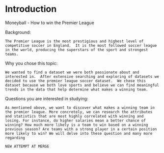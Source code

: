 # Introduction
Moneyball - How to win the Premier League

Background:
	
	The Premier League is the most prestigious and highest level of competitive soccer in England.  It is the most followed soccer league in the world, producing the superstars of the sport and strongest teams.  
 
Why you chose this topic:

	We wanted to find a dataset we were both passionate about and interested in.  After extensive searching and exploring of datasets we decided to use the premier league soccer dataset.  We chose this dataset because we both love sports and believe we can find meaningful trends in the data that help determine what makes a winning team.

Questions you are interested in studying: 

	As mentioned above, we want to discover what makes a winning team in the premier league. More concretely, we can research the attributes and statistics that are most highly correlated with winning and losing. For instance, do higher salaries mean a better chance of winning? How much more likely is a team to win based on a winning previous season? Are teams with a strong player in a certain position more likely to win? We will delve into these question and many more regarding 
	
	NEW ATTEMPT AT MERGE
